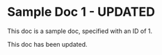 # Sample Doc 1 - UPDATED

This doc is a sample doc, specified with an ID of 1.

This doc has been updated.
